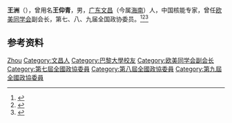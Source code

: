 '''王洲'''（{{bd|1931年|8月}}），曾用名'''王仰青'''，男，[[广东|广东]][[文昌县|文昌]]（今属[[海南|海南]]）人，中国核能专家，曾任[[欧美同学会|欧美同学会]]副会长，第七、八、九届全国政协委员。<ref>{{Cite book|title=历届全国政协委员人名辞典|author=|publisher=中国国际广播出版社|year=1996|isbn=9787507813746|location=北京|pages=286}}</ref><ref>{{Cite book|title=中华人民共和国职官志|author=何虎生, 李耀东, 向常福主编|publisher=中国社会出版社|year=2003|isbn=9787800883934|location=北京|pages=}}</ref><ref>{{Cite book|title=中国近现代人物别名词典|author=徐为民编|publisher=沈阳出版社|year=1993|isbn=|location=沈阳|pages=}}</ref>

== 参考资料 ==
{{reflist}}

{{中国人物小作品}}
{{Navboxes
| title  = 王洲在[[欧美同学会|欧美同学会]]的职务
| list1  =
{{欧美同学会第一届理事会}}
{{欧美同学会第二届理事会}}
{{欧美同学会第三届理事会}}
}}

{{Authority control}}
{{DEFAULTSORT:Wang王}}
[[Category:王姓|Zhou]]
[[Category:文昌人|Category:文昌人]]
[[Category:巴黎大學校友|Category:巴黎大學校友]]
[[Category:欧美同学会副会长|Category:欧美同学会副会长]]
[[Category:第七屆全國政協委員|Category:第七屆全國政協委員]]
[[Category:第八屆全國政協委員|Category:第八屆全國政協委員]]
[[Category:第九屆全國政協委員|Category:第九屆全國政協委員]]
